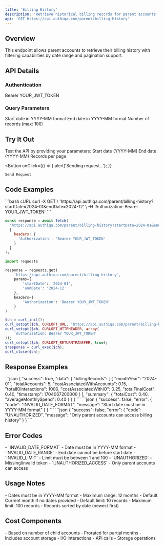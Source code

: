 ```yaml
---
title: 'Billing History'
description: 'Retrieve historical billing records for parent accounts'
api: 'GET https://api.authiqa.com/parent/billing-history'
---
```



## Overview

This endpoint allows parent accounts to retrieve their billing history with filtering capabilities by date range and pagination support.

## API Details

### Authentication

<ParamField header="Authorization" type="string" required>
  Bearer YOUR_JWT_TOKEN
</ParamField>

### Query Parameters

<ParamField query="startDate" type="string">
  Start date in YYYY-MM format
</ParamField>

<ParamField query="endDate" type="string">
  End date in YYYY-MM format
</ParamField>

<ParamField query="limit" type="number" default="10">
  Number of records (max: 100)
</ParamField>

## Try It Out

<Note>
Test the API by providing your parameters:
</Note>

<Card>
  <ParamField path="startDate" placeholder="2024-01">
    Start date (YYYY-MM)
  </ParamField>

  <ParamField path="endDate" placeholder="2024-12">
    End date (YYYY-MM)
  </ParamField>

  <ParamField path="limit" placeholder="10">
    Records per page
  </ParamField>

  <Expandable title="Headers" defaultOpen>
    <ParamField header="Authorization" required placeholder="Bearer YOUR_JWT_TOKEN" />
    <ParamField header="Content-Type" value="application/json" />
  </Expandable>

  <Button
    onClick={() => {
      alert('Sending request...');
    }}
  >
    Send Request
  </Button>
</Card>

## Code Examples

<CodeGroup>
```bash cURL
curl -X GET \
  'https://api.authiqa.com/parent/billing-history?startDate=2024-01&endDate=2024-12' \
  -H 'Authorization: Bearer YOUR_JWT_TOKEN'
```

```javascript JavaScript
const response = await fetch(
  'https://api.authiqa.com/parent/billing-history?startDate=2024-01&endDate=2024-12',
  {
    headers: {
      'Authorization': 'Bearer YOUR_JWT_TOKEN'
    }
  }
);
```

```python Python
import requests

response = requests.get(
    'https://api.authiqa.com/parent/billing-history',
    params={
        'startDate': '2024-01',
        'endDate': '2024-12'
    },
    headers={
        'Authorization': 'Bearer YOUR_JWT_TOKEN'
    }
)
```

```php PHP
$ch = curl_init();
curl_setopt($ch, CURLOPT_URL, 'https://api.authiqa.com/parent/billing-history?startDate=2024-01&endDate=2024-12');
curl_setopt($ch, CURLOPT_HTTPHEADER, array(
    'Authorization: Bearer YOUR_JWT_TOKEN'
));
curl_setopt($ch, CURLOPT_RETURNTRANSFER, true);
$response = curl_exec($ch);
curl_close($ch);
```
</CodeGroup>

## Response Examples

<ResponseField name="200: Success">
```json
{
  "success": true,
  "data": {
    "billingRecords": [
      {
        "monthYear": "2024-01",
        "totalAccounts": 5,
        "costAssociatedWithAccounts": 0.15,
        "totalIOInteractions": 1000,
        "costAssociatedWithIO": 0.25,
        "totalFinalCost": 0.40,
        "timestamp": 1704067200000
      }
    ],
    "summary": {
      "totalCost": 0.40,
      "averageMonthlySpend": 0.40
    }
  }
}
```
</ResponseField>

<ResponseField name="400: Invalid Date Format">
```json
{
  "success": false,
  "error": {
    "code": "INVALID_DATE_FORMAT",
    "message": "Start date must be in YYYY-MM format"
  }
}
```
</ResponseField>

<ResponseField name="401: Unauthorized">
```json
{
  "success": false,
  "error": {
    "code": "UNAUTHORIZED",
    "message": "Only parent accounts can access billing history"
  }
}
```
</ResponseField>

## Error Codes

<ResponseField name="400 Bad Request">
  - `INVALID_DATE_FORMAT` - Date must be in YYYY-MM format
  - `INVALID_DATE_RANGE` - End date cannot be before start date
  - `INVALID_LIMIT` - Limit must be between 1 and 100
</ResponseField>

<ResponseField name="401 Unauthorized">
  - `UNAUTHORIZED` - Missing/invalid token
  - `UNAUTHORIZED_ACCESS` - Only parent accounts can access
</ResponseField>

## Usage Notes

<Card title="Date Range" icon="calendar">
  - Dates must be in YYYY-MM format
  - Maximum range: 12 months
  - Default: Current month if no dates provided
</Card>

<Card title="Pagination" icon="list-ol">
  - Default limit: 10 records
  - Maximum limit: 100 records
  - Records sorted by date (newest first)
</Card>

## Cost Components

<CardGroup cols={2}>
  <Card title="Account Costs" icon="users">
    - Based on number of child accounts
    - Prorated for partial months
    - Includes account storage
  </Card>
  <Card title="Operation Costs" icon="arrows-rotate">
    - I/O interactions
    - API calls
    - Storage operations
  </Card>
</CardGroup>